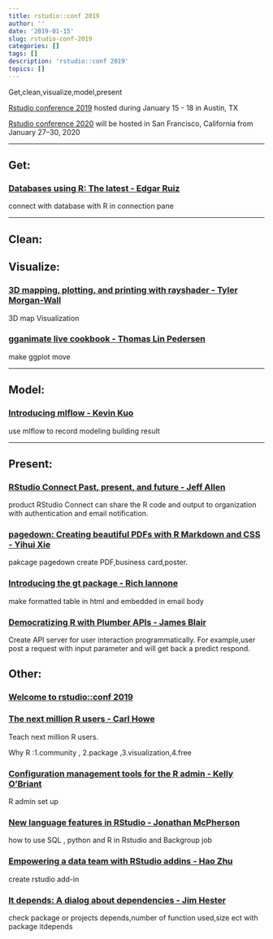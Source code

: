 ```yaml
---
title: rstudio::conf 2019
author: ''
date: '2019-01-15'
slug: rstudio-conf-2019
categories: []
tags: []
description: 'rstudio::conf 2019'
topics: []
---
```


Get,clean,visualize,model,present

[Rstudio conference 2019](https://resources.rstudio.com/rstudio-conf-2019) hosted during January 15 - 18 in Austin, TX

[Rstudio conference 2020](https://www.rstudio.com/conference/) will be hosted in San Francisco, California from January 27–30, 2020

--------------------------------------------------------


## Get:


### [Databases using R: The latest - Edgar Ruiz](https://resources.rstudio.com/rstudio-conf-2019/databases-using-r-the-latest)

connect with database with R in connection pane


--------------------------------------------------------

## Clean:

## Visualize:


### [3D mapping, plotting, and printing with rayshader - Tyler Morgan-Wall](https://resources.rstudio.com/rstudio-conf-2019/3d-mapping-plotting-and-printing-with-rayshader)

3D map Visualization



### [gganimate live cookbook - Thomas Lin Pedersen](https://resources.rstudio.com/rstudio-conf-2019/gganimate-live-cookboo)

make ggplot move


--------------------------------------------------------

## Model:


### [Introducing mlflow - Kevin Kuo](https://resources.rstudio.com/rstudio-conf-2019/introducing-mlflow)


use mlflow to record modeling building result 



--------------------------------------------------------



## Present:

### [RStudio Connect Past, present, and future - Jeff Allen](https://resources.rstudio.com/rstudio-conf-2019/rstudio-connect-past-present-and-future)

product RStudio Connect  can share the R code and output to organization with  authentication and email notification.




### [pagedown: Creating beautiful PDFs with R Markdown and CSS - Yihui Xie](https://resources.rstudio.com/rstudio-conf-2019/pagedown-creating-beautiful-pdfs-with-r-markdown-and-css)
pakcage pagedown create PDF,business card,poster.




### [Introducing the gt package - Rich Iannone](https://resources.rstudio.com/rstudio-conf-2019/introducing-the-gt-package)
make formatted table in html and embedded in email body




### [Democratizing R with Plumber APIs - James Blair](https://resources.rstudio.com/rstudio-conf-2019/democratizing-r-with-plumber-apis)
Create API server for user interaction programmatically. For example,user post a request with input parameter and will get back a predict respond.



## Other:

### [Welcome to rstudio::conf 2019](https://resources.rstudio.com/rstudio-conf-2019/welcome-to-rstudio-conf-2019)



### [The next million R users - Carl Howe](https://resources.rstudio.com/rstudio-conf-2019/the-next-million-r-users
)
Teach next million R users.

Why R :1.community , 2.package ,3.visualization,4.free


### [Configuration management tools for the R admin - Kelly O'Briant](https://resources.rstudio.com/rstudio-conf-2019/configuration-management-tools-for-the-r-admin)
R admin set up





### [New language features in RStudio - Jonathan McPherson](https://resources.rstudio.com/rstudio-conf-2019/new-language-features-in-rstudio)
how to use SQL , python and R in Rstudio and Backgroup job





### [Empowering a data team with RStudio addins - Hao Zhu](https://resources.rstudio.com/rstudio-conf-2019/empowering-a-data-team-with-rstudio-addins)

create rstudio add-in

### [It depends: A dialog about dependencies - Jim Hester](https://resources.rstudio.com/rstudio-conf-2019/it-depends-a-dialog-about-dependencies)

check package or projects depends,number of function used,size ect with package itdepends

















